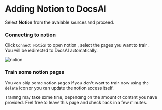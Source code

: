 # Adding Notion to DocsAI

Select **Notion** from the available sources and proceed.

### Connecting to notion
Click `Connect Notion` to open notion ,  select the pages you want to train. 
You will be redirected to DocsAI automatically.

![notion](/docs/notion.webp)

### Train some notion pages
You can skip some notion pages if you don't want to train now using the `delete` icon or you can update the notion access itself.

Training may take some time, depending on the amount of content you have provided. Feel free to leave this page and check back in a few minutes.

